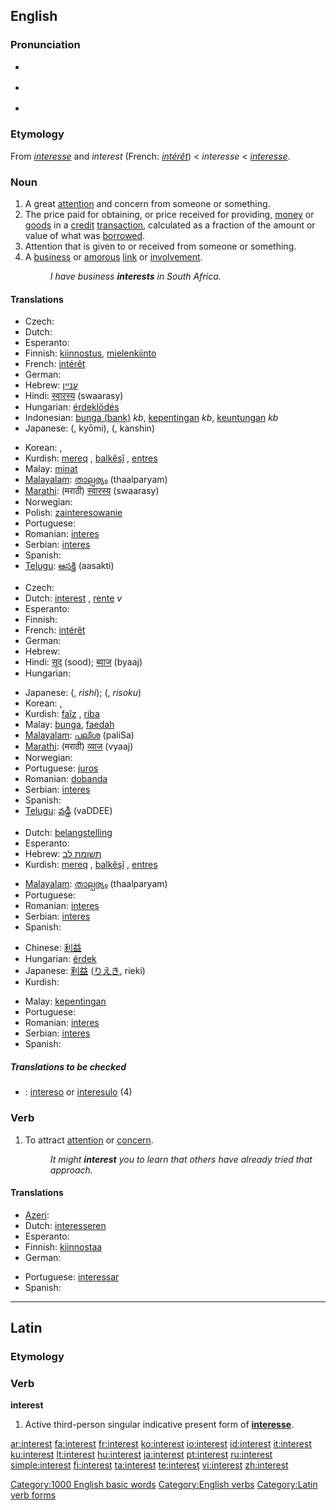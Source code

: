 {{wikipedia|dab=Interest (disambiguation)|Interest}}
==English==

{{rank|story|deep|meet|472|interest|brother|I've|longer}}

===Pronunciation===
* {{a|US}} {{IPA|/ˈɪntəɹəst/}}
* {{a|RP}} {{IPA|/ˈɪntrɛst/}}
* {{audio|en-us-interest.ogg|Audio (US)}}

===Etymology===
From {{OF.}} ''[[interesse]]'' and ''interest'' (French: ''[[intérêt]]'') < {{ML.}} ''interesse'' < {{L.}} ''[[interesse]]''.

===Noun===
{{wikipedia}}
{{en-noun}}

# A great [[attention]] and concern from someone or something.
# The price paid for obtaining, or price received for providing, [[money]] or [[goods]] in a [[credit]] [[transaction]], calculated as a fraction of the amount or value of what was [[borrow]]ed.
# Attention that is given to or received from someone or something.
# A [[business]] or [[amorous]] [[link]] or [[involvement]].
#: ''I have business '''interests''' in South Africa.''

====Translations====
{{trans-top|great attention and concern from someone}}
* Czech: {{t+|cs|zájem|m}}
* Dutch: {{t-|nl|interesse|f}}
* Esperanto: {{t-|eo|intereso|xs=Esperanto}}
* Finnish: [[kiinnostus]], [[mielenkiinto]]
* French: [[intérêt]] {{m}}
* German: {{t+|de|Interesse|n}}
* Hebrew: [[עניין]] {{m}}
* Hindi: [[स्वारस्य]] (swaarasy)
* Hungarian: [[érdeklődés]]
* Indonesian: [[bunga (bank)]] ''kb'', [[penting|kepentingan]] ''kb'', [[keuntungan]] ''kb''
* Japanese: {{Jpan|[[興味]]}} ({{Jpan|[[きょうみ]]}}, kyōmi), {{Jpan|[[関心]]}} ({{Jpan|[[かんしん]]}}, kanshin)
{{trans-mid}}
* Korean: {{ko-inline|흥미|heungmi}}, {{ko-inline|관심|gwansim}}
* Kurdish: [[mereq]] {{f}}, [[balkêşî]] {{f}}, [[entres]] {{f}}
* Malay: [[minat]]
* [[Malayalam]]: [[താല്പര്യം]] (thaalparyam)
* [[Marathi]]: (मराठी) [[स्वारस्य]] (swaarasy)
* Norwegian: {{t+|no|interesse|m}}
* Polish: [[zainteresowanie]] {{n}}
* Portuguese: {{t+|pt|interesse|m}}
* Romanian: [[interes]] {{n}}
* Serbian: [[interes]] {{m}}
* Spanish: {{t-|es|interés|m}}
* [[Telugu]]: [[ఆసక్తి]] (aasakti)
{{trans-bottom}}

{{trans-top|the price of credit}}
* Czech: {{t-|cs|úrok|m}}
* Dutch: [[interest]] {{m}}, [[rente]] ''v''
* Esperanto: {{t-|eo|interezo|xs=Esperanto}}
* Finnish: {{t+|fi|korko}}
* French: [[intérêt]] {{m}}
* German: {{t+|de|Zins|m}}
* Hebrew: {{t-|he|ריבית|f|sc=Hebr}}
* Hindi: [[सूद]] (sood); [[ब्याज]] (byaaj)
* Hungarian: {{t+|hu|kamat}}
{{trans-mid}}
* Japanese: {{Jpan|[[利子]]}} ({{Jpan|[[りし]]}}, ''rishi''); {{Jpan|[[利息]]}} ({{Jpan|[[りそく]]}}, ''risoku'')
* Korean: {{ko-inline|이자|ija}}, {{ko-inline|이익|i-ik}}
* Kurdish: [[faîz]] {{f}}, [[riba]] {{f}}
* Malay: [[bunga]], [[faedah]]
* [[Malayalam]]: [[പലിശ]] (paliSa)
* [[Marathi]]: (मराठी) [[व्याज]] (vyaaj)
* Norwegian: {{t-|no|rente|f}}
* Portuguese: [[juros]] {{m}}
* Romanian: [[dobanda]]
* Serbian: [[interes]] {{m}}
* Spanish: {{t-|es|interés|m}}
* [[Telugu]]: [[వడ్డీ]] (vaDDEE)
{{trans-bottom}}

{{trans-top|attention that is given to or received from someone or something}}
* Dutch: [[belangstelling]] {{f}}
* Esperanto: {{t-|eo|intereso|xs=Esperanto}}
* Hebrew: [[תשומת לב]] {{f}}
* Kurdish: [[mereq]] {{f}}, [[balkêşî]] {{f}}, [[entres]] {{f}}
{{trans-mid}}
* [[Malayalam]]: [[താല്പര്യം]] (thaalparyam)
* Portuguese: {{t+|pt|interesse|m}}
* Romanian: [[interes]] {{n}}
* Serbian: [[interes]] {{m}}
* Spanish: {{t-|es|interés|m}}
{{trans-bottom}}

{{trans-top|business or amorous link or involvement}}
* Chinese: [[利益]]
* Hungarian: [[érdek]]
* Japanese: [[利益]] ([[りえき]], rieki)
* Kurdish: {{t-|ku|entres|f}}
{{trans-mid}}
* Malay: [[kepentingan]]
* Portuguese: {{t+|pt|interesse|m}}
* Romanian: [[interes]] {{n}}
* Serbian: [[interes]] {{m}}
* Spanish: {{t-|es|interés|m}}
{{trans-bottom}}

=====Translations to be checked=====
{{checktrans}}
{{top}}
* {{ttbc|Esperanto}}: [[intereso]] or [[interesulo]] (4)
{{mid}}
{{bottom}}

===Verb===
{{en-verb}}

# To attract [[attention]] or [[concern]].
#: ''It might '''interest''' you to learn that others have already tried that approach.''

====Translations====
{{top}}
* [[Azeri]]: {{t|az|maraq|xs=Azeri}}
* Dutch: [[interesseren]]
* Esperanto: {{t-|eo|interesi|xs=Esperanto}}
* Finnish: [[kiinnostaa]]
* German: {{t+|de|interessieren}}
{{mid}}
* Portuguese: [[interessar]]
* Spanish: {{t-|es|interesar}}
{{bottom}}

[[Category:1000 English basic words]]
[[Category:English verbs]]

----

==Latin==

===Etymology===
{{inflected form of|interesse}}

===Verb===
'''interest'''

# Active third-person singular indicative present form of '''[[interesse]]'''.

[[Category:Latin verb forms]]

[[ar:interest]]
[[fa:interest]]
[[fr:interest]]
[[ko:interest]]
[[io:interest]]
[[id:interest]]
[[it:interest]]
[[ku:interest]]
[[lt:interest]]
[[hu:interest]]
[[ja:interest]]
[[pt:interest]]
[[ru:interest]]
[[simple:interest]]
[[fi:interest]]
[[ta:interest]]
[[te:interest]]
[[vi:interest]]
[[zh:interest]]